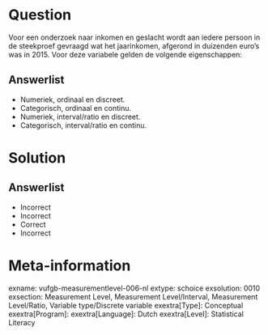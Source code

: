 Question
========
  
Voor een onderzoek naar inkomen en geslacht wordt aan iedere persoon in de steekproef gevraagd wat het jaarinkomen, afgerond in duizenden euro’s was in 2015. Voor deze variabele gelden de volgende eigenschappen:
  
Answerlist
----------
* Numeriek, ordinaal en discreet.
* Categorisch, ordinaal en continu.
* Numeriek, interval/ratio en discreet.
* Categorisch, interval/ratio en continu.


Solution
========

Answerlist
----------
* Incorrect
* Incorrect
* Correct
* Incorrect

Meta-information
================
exname: vufgb-measurementlevel-006-nl
extype: schoice
exsolution: 0010
exsection: Measurement Level, Measurement Level/Interval, Measurement Level/Ratio, Variable type/Discrete variable
exextra[Type]: Conceptual
exextra[Program]: 
exextra[Language]: Dutch
exextra[Level]: Statistical Literacy